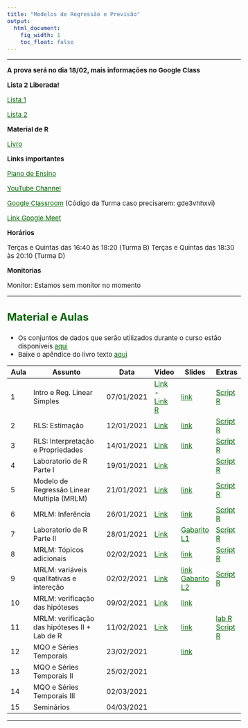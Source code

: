 ```yaml
---
title: "Modelos de Regressão e Previsão"
output:
  html_document:
    fig_width: 1
    toc_float: false    
---
```


<style type="text/css">
.nav.navbar-nav.navbar-right a {
    color: white;
}
.navbar {
  background-color: #00695c;
  border-color:black;
  icon-color:white;
}
.navbar-brand {
color:black!important;
}
body{ /* Normal  */
      font-size: 15px;
  }
h1.title {
  font-size: 32px;
}
h3 { /* Header 3 */
  font-size: 24px;
  color: darkgreen;
}
</style>

<style>
a:link {
    color: darkgreen;
}
a:visited {
    color: darkgreen;
}
a:hover {
    color: blue;
}
.column-f1{
  float: left;
  width: 20%;
  text-align: left;
}
.column-f2{
  float: right;
  width: 20%;
  text-align: right;
}
</style>

----

**A prova será no dia 18/02, mais informações no Google Class**

**Lista 2 Liberada!**

[Lista 1](MRP/Lista1.pdf)  

[Lista 2](MRP/Lista2.pdf)  

**Material de R**

[Livro](http://leg.ufpr.br/Rpira/Rpira.pdf) 


**Links importantes**

[Plano de Ensino](MRP/PlanoEnsino.pdf) 

[YouTube Channel](https://www.youtube.com/playlist?list=PLrqJCLOY0EkDnnNuVz4FEKXoM6nDqxrgu) 

[Google Classroom](https://classroom.google.com/c/MjUwMTAwMjUyOTcy?cjc=pad4hj5)  (Código da Turma caso precisarem: gde3vhhxvi)

[Link Google Meet](https://meet.google.com/urk-dtqw-trp)  


**Horários**

Terças e Quintas das 16:40 às 18:20 (Turma B)
Terças e Quintas das 18:30 às 20:10 (Turma D)


**Monitorias**

Monitor: Estamos sem monitor no momento


----

### **Material e Aulas**

- Os conjuntos de dados que serão utilizados durante o curso estão disponíveis [aqui](MRP/DadosMRP.zip) 
- Baixe o apêndice do livro texto [aqui](MRP/Apendice_Livro.pdf) 


| Aula   | Assunto                           | Data       | Video | Slides | Extras |
|--------|-----------------------------------|------------|-------|--------|--------|
| 1      | Intro e Reg. Linear Simples       | 07/01/2021 | [Link](https://youtu.be/Hnb2mJs6nb8)  - [Link R](https://youtu.be/N360-J0MWwk)    | [link](MRP/Aula01.pdf)        | [Script R](MRP/EDA_Aula1.R)         |
| 2      | RLS: Estimação                    | 12/01/2021 |  [Link](https://youtu.be/GCK-38OrXWc)      |   [link](MRP/Aula02.pdf)      |   [Script R](MRP/RLS_Aula2.R)       |
| 3      | RLS: Interpretação e Propriedades | 14/01/2021 | [Link](https://youtu.be/fsWB6CG-Ri0)       |   [link](MRP/Aula03.pdf)      |  [Script R](MRP/RLS_Aula3.R)  |
| 4      | Laboratorio de R Parte I| 19/01/2021 |  [Link](https://youtu.be/d_rR36_GXaA)      |        |   [Script R](MRP/Lab01.R)     |
| 5      | Modelo de Regressão Linear Multipla (MRLM) | 21/01/2021 |  [Link](https://youtu.be/U9aQJNsG_K4)      |   [link](MRP/Aula05.pdf)      | [Script R](MRP/MRLM_Aula5.R)        |
| 6      | MRLM: Inferência | 26/01/2021 |   [Link](https://youtu.be/fcb2RvJcWi4)     |   [link](MRP/Aula06.pdf)      |  [Script R](MRP/MRLM_Aula6.R)       |
| 7      | Laboratorio de R Parte II | 28/01/2021 | [Link](https://youtu.be/dnH9x0cHz0A)        |  [Gabarito L1](MRP/Lista1_Gabarito.pdf)       |  [Script R](MRP/Gabarito_Lista1_Codigos.R)      |
| 8      | MRLM: Tópicos adicionais | 02/02/2021 |  [Link](https://youtu.be/avw-4zmABqA)     |  [link](MRP/Aula08.pdf)      |   [Script R](MRP/Aula08.R)     |
| 9      | MRLM: variáveis qualitativas e intereção | 02/02/2021 |  [Link](https://youtu.be/Nt6-wrEJVCg)      |  [link](MRP/Aula09.pdf)   [Gabarito L2](MRP/Lista2_Gabarito.pdf)    |  [Script R](MRP/Aula09.R)      |  
| 10      | MRLM: verificação das hipóteses | 09/02/2021 | [Link](https://youtu.be/xLJ5KI3YfJ4)       |   [link](MRP/Aula10.pdf)      |      |  
| 11      | MRLM: verificação das hipóteses II + Lab de R  | 11/02/2021 |   [Link](https://youtu.be/V5nl51DRVnw)      |   [link](MRP/Aula11.pdf)        |    [lab R](https://youtu.be/t-oSK9At9P8) [Script R](MRP/LabR-3.R)   |  
| 12      | MQO e Séries Temporais | 23/02/2021 |      |   [link](MRP/Aula12.pdf)        |      | 
| 13      | MQO e Séries Temporais II | 25/02/2021 |      |           |      | 
| 14      | MQO e Séries Temporais III | 02/03/2021 |      |           |      | 
| 15      | Seminários | 04/03/2021 |      |           |      | 











---- 
